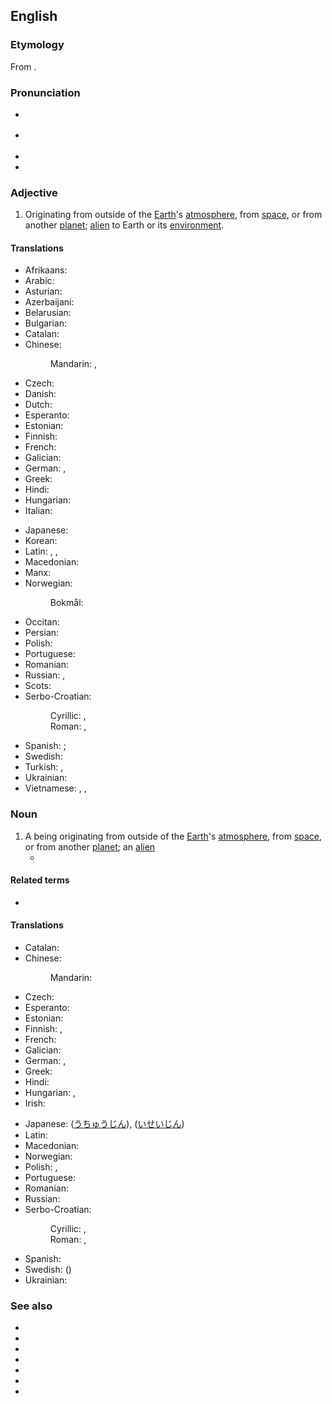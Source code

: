 ==English==
{{wikipedia}}

===Etymology===
{{root|en|ine-pro|*ters-}}
From {{af|en|extra-|terrestrial}}.

===Pronunciation===
* {{a|Canada}} {{IPA|en|/ˌɛk.stɹə.tɚˈɛs.tɹi.əl/}}
* {{a|UK|US}} {{IPA|en|/ˌɛk.stɹə.təˈɹɛs.tɹi.əl/}}
* {{audio|en|en-ca-synth-extraterrestrial.ogg|CA synth}}
* {{hyphenation|en|ex|tra|ter|res|tri|al}}

===Adjective===
{{en-adj}}

# Originating from outside of the [[Earth]]'s [[atmosphere]], from [[space]], or from another [[planet]]; [[alien]] to Earth or its [[environment]].

====Translations====
{{trans-top|originating from outside of the Earth}}
* Afrikaans: {{t-needed|af}}
* Arabic: {{t|ar|قَائِمٌ خَارِجَ اَلْأَرْض}}
* Asturian: {{t+|ast|estraterrestre}}
* Azerbaijani: {{t+|az|yadplanetli}}
* Belarusian: {{t|be|пазазе́мны}}
* Bulgarian: {{t+|bg|извънземен}}
* Catalan: {{t+|ca|extraterrestre}}
* Chinese:
*: Mandarin: {{t|cmn|地球外|alt=地球外的|tr=dìqiúwài de}}, {{t+|cmn|外星|alt=外星的|tr=wàixīng de}}
* Czech: {{t+|cs|mimozemský}}
* Danish: {{t|da|udenjordisk}}
* Dutch: {{t+|nl|buitenaards}}
* Esperanto: {{t|eo|ekstertera}}
* Estonian: {{t|et|maaväline}}
* Finnish: {{t+|fi|avaruus|alt=avaruus-}}
* French: {{t+|fr|extraterrestre}}
* Galician: {{t+|gl|extraterrestre}}
* German: {{t+|de|außerirdisch}}, {{t+|de|extraterrestrisch}}
* Greek: {{t+|el|εξωγήινος}}
* Hindi: {{t|hi|परग्रही}}
* Hungarian: {{t+|hu|földönkívüli}}
* Italian: {{t+|it|extraterrestre}}
{{trans-mid}}
* Japanese: {{q|[[adnominal]]}} {{t|ja|地球外|tr=ちきゅうがい, chikyūgai}}
* Korean: {{t|ko|지구밖}}
* Latin: {{t|la|extrāterrestriālis}} {{qualifier|Modern Latin}}, {{t|la|extrāterrestris}} {{qualifier|Modern Latin}}, {{t|la|extrā terram}} {{qualifier|Classical Latin}}
* Macedonian: {{t|mk|вонземски}}
* Manx: {{t|gv|neuhallooinagh}}
* Norwegian:
*: Bokmål: {{t|nb|utenomjordisk}}
* Occitan: {{t|oc|extraterrèstre}}
* Persian: {{t|fa|فرازمینی|tr=farâ-zamini}}
* Polish: {{t+|pl|pozaziemski}}
* Portuguese: {{t+|pt|extraterrestre}}
* Romanian: {{t+|ro|extraterestru}}
* Russian: {{t+|ru|внеземно́й}}, {{t+|ru|иноплане́тный}}
* Scots: {{t|sco|extraeterrestrial}}
* Serbo-Croatian:
*: Cyrillic: {{t|sh|ванзема̀љски}}, {{t|sh|изванзема̀љскӣ}}
*: Roman: {{t+|sh|vanzemàljski}}, {{t+|sh|izvanzemàljskī}}
* Spanish: {{t+|es|extraterrestre}}; {{t+|es|alienígena}}
* Swedish: {{t+|sv|utomjordisk}}
* Turkish: {{t+|tr|uzaylı}}, {{t|tr|dünya dışı}}
* Ukrainian: {{t|uk|позазе́мний}}
* Vietnamese: {{t|vi|ngoài trái đất}}, {{t|vi|ngoài Trái Đất}}, {{t|vi|ngoài hành tinh}}
{{trans-bottom}}

===Noun===
{{en-noun}}

# A being originating from outside of the [[Earth]]'s [[atmosphere]], from [[space]], or from another [[planet]]; an [[alien]]
#* {{quote-journal
|en
|date=May 24, 2012
|author=Nathan Rabin
|title=Film: Reviews: Men In Black 3
|work=The Onion AV Club
|url=http://www.avclub.com/articles/men-in-black-3,75576/
|page=
|passage=Smith returns in Men In Black 3 as a veteran agent of a secret organization dedicated to policing the earth’s many '''extraterrestrials'''.}}
#: {{syn|en|Thesaurus:extraterrestrial}}

====Related terms====
* {{l|en|ET}}

====Translations====
{{trans-top|being originating from outside of the Earth}}
* Catalan: {{t+|ca|extraterrestre|m}}
* Chinese:
*: Mandarin: {{t+|cmn|外星人|tr=wàixīngrén}}
* Czech: {{t+|cs|mimozemšťan|m}}
* Esperanto: {{t|eo|eksterterano}}
* Estonian: {{t|et|tulnukas}}
* Finnish: {{t+|fi|avaruusolento}}, {{t+|fi|avaruusolio}}
* French: {{t+|fr|extraterrestre|m|f}}
* Galician: {{t+|gl|extraterrestre|m}}
* German: {{t+|de|Außerirdischer|m}}, {{t+|de|Außerirdische|f}}
* Greek: {{t+|el|εξωγήινος|m}}
* Hindi: {{t-needed|hi}}
* Hungarian: {{t+|hu|földönkívüli}}, {{t|hu|űrlény}}
* Irish: {{t|ga|eachtardhomhandach|m}}
{{trans-mid}}
* Japanese: {{t+|ja|宇宙人|tr=uchūjin}} ([[うちゅうじん]]), {{t|ja|異星人|tr=iseijin}} ([[いせいじん]])
* Latin: {{t|la|ēns extrā terram|n}}
* Macedonian: {{t|mk|вонземјанин|m}}
* Norwegian: {{t|no|utenomjordisk skapning|m}}
* Polish: {{t+|pl|kosmita|m}}, {{t+|pl|kosmitka|f}}
* Portuguese: {{t+|pt|extraterrestre|m|f}}
* Romanian: {{t+|ro|extraterestru|m}}
* Russian: {{t+|ru|инопланетянин|m}}
* Serbo-Croatian:
*: Cyrillic: {{t|sh|ванзема́љац|m}}, {{t|sh|изванзема́љац|m}}
*: Roman: {{t+|sh|vanzemáljac|m}}, {{t+|sh|izvanzemáljac|m}}
* Spanish: {{t+|es|extraterrestre|m}}
* Swedish: {{t+|sv|utomjording|n}} ({{t|sv|utomjordling}})
* Ukrainian: {{t|uk|іншопланетянин|m}}
{{trans-bottom}}

===See also===
* {{l|en|alien}}
* {{l|en|angel}}
* {{l|en|celestial}}
* {{l|en|spirit}}
* {{l|en|star visitor}}
* {{l|en|time traveler}}
* {{l|en|little green man}}

{{topics|en|Science fiction|Celestial inhabitants}}